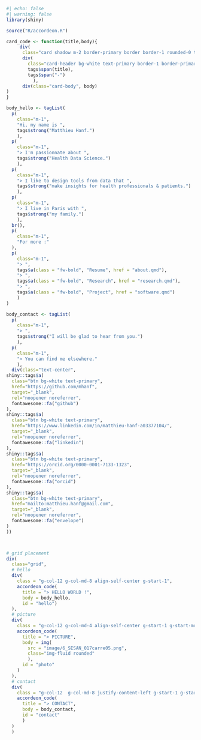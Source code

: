 

```r
#| echo: false
#| warning: false
library(shiny)

source("R/accordeon.R")

card_code <- function(title,body){
     div(
      class="card shadow m-2 border-primary border border-1 rounded-0 text-primary",
      div(
        class="card-header bg-white text-primary border-1 border-primary fw-bold justify-content-between d-flex",
        tags$span(title),
        tags$span("-")
          ),
      div(class="card-body", body)
) 
}

body_hello <- tagList(
  p(
    class="m-1",
    "Hi, my name is ",
    tags$strong("Matthieu Hanf.")
    ),
  p(
    class="m-1",
    "> I'm passionnate about ",
    tags$strong("Health Data Science.")
    ),
  p(
    class="m-1",
    "> I like to design tools from data that ",
    tags$strong("make insights for health professionals & patients.")
    ),
  p(
    class="m-1",
    "> I live in Paris with ",
    tags$strong("my family.")
    ),
  br(),
  p(
    class="m-1",
    "For more :"
  ),
  p(
    class="m-1",
    "> ",
    tags$a(class = "fw-bold", "Resume", href = "about.qmd"),
    "> ",
    tags$a(class = "fw-bold", "Research", href = "research.qmd"),
    "> ",
    tags$a(class = "fw-bold", "Project", href = "software.qmd")
    )
)

body_contact <- tagList(
  p(
    class="m-1",
    "> ",
    tags$strong("I will be glad to hear from you.")
    ),
  p(
    class="m-1",
    "> You can find me elsewhere."
    ),
  div(class="text-center",
shiny::tags$a(
  class="btn bg-white text-primary", 
  href="https://github.com/mhanf",
  target="_blank",
  rel="noopener noreferrer",
  fontawesome::fa("github")
),
shiny::tags$a(
  class="btn bg-white text-primary", 
  href="https://www.linkedin.com/in/matthieu-hanf-a03377104/",
  target="_blank",
  rel="noopener noreferrer",
  fontawesome::fa("linkedin")
),
shiny::tags$a(
  class="btn bg-white text-primary", 
  href="https://orcid.org/0000-0001-7133-1323",
  target="_blank",
  rel="noopener noreferrer",
  fontawesome::fa("orcid")
),
shiny::tags$a(
  class="btn bg-white text-primary", 
  href="mailto:matthieu.hanf@gmail.com",
  target="_blank",
  rel="noopener noreferrer",
  fontawesome::fa("envelope")
)
))



# grid placement
div(
  class="grid",
  # hello
  div(
    class = "g-col-12 g-col-md-8 align-self-center g-start-1",
    accordeon_code(
      title = "> HELLO WORLD !",
      body = body_hello,
      id = "hello")
  ),
  # picture
  div(
    class = "g-col-12 g-col-md-4 align-self-center g-start-1 g-start-md-9",
    accordeon_code(
      title = "> PICTURE",
      body = img(
        src = "image/6_SESAN_017carre05.png",
        class="img-fluid rounded"
        ),
      id = "photo"
    )
  ),
  # contact
  div(
    class = "g-col-12  g-col-md-8 justify-content-left g-start-1 g-start-md-2",
    accordeon_code(
      title = "> CONTACT",
      body = body_contact,
      id = "contact"
      )
  )
  )
```
